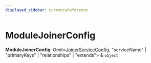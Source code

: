 ```yaml
---
displayed_sidebar: currencyReference
---
```



# ModuleJoinerConfig

 **ModuleJoinerConfig**: Omit&#60;[JoinerServiceConfig](../../interfaces/currency.JoinerServiceConfig/page.mdx), "serviceName" \| "primaryKeys" \| "relationships" \| "extends"&#62; & `object`
